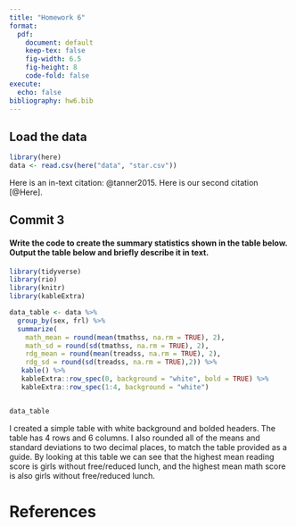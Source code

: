 ```yaml
---
title: "Homework 6"
format: 
  pdf:
    document: default
    keep-tex: false
    fig-width: 6.5      
    fig-height: 8        
    code-fold: false    
execute:
  echo: false  
bibliography: hw6.bib
---
```



## Load the data


```r
library(here)
data <- read.csv(here("data", "star.csv"))

```

Here is an in-text citation: @tanner2015. Here is our second citation [@Here].

\newpage

## Commit 3
#### Write the code to create the summary statistics shown in the table below. Output the table below and briefly describe it in text.

```r
library(tidyverse)
library(rio)
library(knitr)
library(kableExtra)

data_table <- data %>%
  group_by(sex, frl) %>% 
  summarize(
    math_mean = round(mean(tmathss, na.rm = TRUE), 2),
    math_sd = round(sd(tmathss, na.rm = TRUE), 2),
    rdg_mean = round(mean(treadss, na.rm = TRUE), 2),
    rdg_sd = round(sd(treadss, na.rm = TRUE),2)) %>% 
   kable() %>% 
   kableExtra::row_spec(0, background = "white", bold = TRUE) %>% 
   kableExtra::row_spec(1:4, background = "white")


data_table

```

I created a simple table with white background and bolded headers. The table has 4 rows and 6 columns. I also rounded all of the means and standard deviations to two decimal places, to match the table provided as a guide. By looking at this table we can see that the highest mean reading score is girls without free/reduced lunch, and the highest mean math score is also girls without free/reduced lunch. 

\newpage

# References